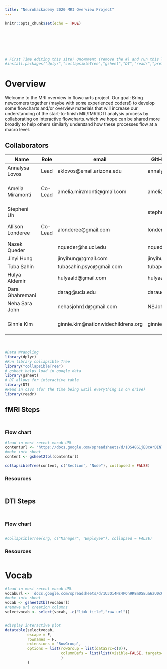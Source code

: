```yaml
---
title: "Neurohackademy 2020 MRI Overview Project"
---
```


<div style="margin-bottom:100px;">
```r
knitr::opts_chunk$set(echo = TRUE)

```
</div>

```r
# First Time editing this site? Uncomment (remove the #) and run this line first! 
#install.packages("dplyr","collapsibleTree","gsheet","DT","readr","prettydoc")
```

# Overview

Welcome to the MRI overview in flowcharts project. Our goal: Bring newcomers together (maybe with some experienced coders!) to develop some flowcharts and/or overview materials that will increase our understanding of the start-to-finish MRI/fMRI/DTI analysis process by collaborating on interactive flowcharts, which we hope can be shared more broadly to help others similarly understand how these processes flow at a macro level. 

## Collaborators


| Name             | Role     | email                             | GitHub    | Institution  |
| ---------------- | -------- | --------------------------------- | --------- | ------------ |
| Annalysa Lovos   | Lead     | aklovos@email.arizona.edu         | annalysa  | University of Arizona           |
| Amelia Miramonti | Co-Lead  | amelia.miramonti@gmail.com        | amelia-m  | University of Nebraska - Lincoln|
| Stepheni Uh      |          |                                   | stephuh2  |              |
| Allison Londeree | Co-Lead  | alonderee@gmail.com               | londeree4 | The Ohio State University       |
| Nazek Queder     |          | nqueder@hs.uci.edu                | nqueder   | UC Irvine                       |
| Jinyi Hung       |          | jinyihung@gmail.com               | jinyihung |              |
| Tuba Sahin       |          | tubasahin.psyc@gmail.com          | tubapona  |              |
| Hulya Aldemir    |          | hulyaald@gmail.com                | hulyaald  |              |
| Dara Ghahremani  |          | darag@ucla.edu                    | daraucla  | UC Los Angeles                  |
| Neha Sara John   |          | nehasjohn1d@gmail.com             | NSJohn    |              |
| Ginnie Kim       |          |ginnie.kim@nationwidechildrens.org | ginniekim | Nationwide Children's Hospital  |




<div style="margin-bottom:50px;">
</div>


```r
#Data Wrangling
library(dplyr)
#Run library collapsible Tree
library("collapsibleTree")
# gsheet helps load in google data
library(gsheet)
# DT allows for interactive table
library(DT)
#Read in csvs (for the time being until everything is on drive)
library(readr)
```


## fMRI Steps {.tabset .tabset-fade}
<div style="margin-bottom:50px;">
</div>
### Flow chart
```r

#load in most recent vocab URL
contenturl <- 'https://docs.google.com/spreadsheets/d/1OS48G1jEBcArDIN76jh5PFHGoJSeqfGSTE23ve7lfjk/edit?usp=sharing'
#make into sheet
content <- gsheet2tbl(contenturl)

```

```r
collapsibleTree(content, c("Section", "Node"), collapsed = FALSE)
```

### Resources
<div style="margin-bottom:50px;">
</div>


## DTI Steps {.tabset .tabset-fade}
<div style="margin-bottom:50px;">
</div>
### Flow chart
```r


```

```r
#collapsibleTree(org, c("Manager", "Employee"), collapsed = FALSE)
```

### Resources
<div style="margin-bottom:50px;">
</div>


# Vocab
```r
#load in most recent vocab URL
vocaburl <- 'docs.google.com/spreadsheets/d/1U3Qi4Ns4POn9R8m0SEua6zU0cO5jjseMq3WrctPEtyo/edit?usp=slack&ts=5f24816f'
#make into sheet
vocab <- gsheet2tbl(vocaburl)
#remove url creation columns
selectvocab <- select(vocab, -c("link title","raw url"))


#display interactive plot
datatable(selectvocab,
          escape = F,
          rownames = F, 
          extensions = 'RowGroup', 
          options = list(rowGroup = list(dataSrc=c(0)),
                         columnDefs = list(list(visible=FALSE, targets=c(0)))
                         )
          )

```

